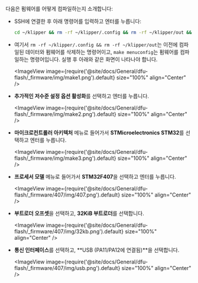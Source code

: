 다음은 펌웨어를 어떻게 컴파일하는지 소개합니다:
* SSH에 연결한 후 아래 명령어를 입력하고 엔터를 누릅니다:

    ```bash
    cd ~/klipper && rm -rf ~/klipper/.config && rm -rf ~/klipper/out && make menuconfig
    ```

* 여기서 `rm -rf ~/klipper/.config && rm -rf ~/klipper/out`는 이전에 컴파일된 데이터와 펌웨어를 삭제하는 명령어이고, `make menuconfig`는 펌웨어를 컴파일하는 명령어입니다. 실행 후 아래와 같은 화면이 나타나야 합니다.

    <ImageView image={require('@site/docs/General/dfu-flash/_firmware/img/make1.png').default} size="100%" align="Center" />

* **추가적인 저수준 설정 옵션 활성화**를 선택하고 엔터를 누릅니다.

    <ImageView image={require('@site/docs/General/dfu-flash/_firmware/img/make2.png').default} size="100%" align="Center" />

* **마이크로컨트롤러 아키텍처** 메뉴로 들어가서 **STMicroelectronics STM32**를 선택하고 엔터를 누릅니다.

    <ImageView image={require('@site/docs/General/dfu-flash/_firmware/img/make3.png').default} size="100%" align="Center" />

* **프로세서 모델** 메뉴로 들어가서 **STM32F407**을 선택하고 엔터를 누릅니다.

    <ImageView image={require('@site/docs/General/dfu-flash/_firmware/407/img/407.png').default} size="100%" align="Center" />

* **부트로더 오프셋**을 선택하고, **32KiB 부트로더**를 선택합니다.

    <ImageView image={require('@site/docs/General/dfu-flash/_firmware/407/img/32kb.png').default} size="100%" align="Center" />

* **통신 인터페이스**를 선택하고, **USB (PA11/PA12에 연결됨)**을 선택합니다.

    <ImageView image={require('@site/docs/General/dfu-flash/_firmware/407/img/usb.png').default} size="100%" align="Center" />